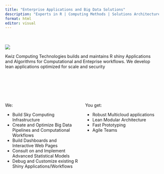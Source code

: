 ```yaml
---
title: "Enterprise Applications and Big Data Solutions"
description: "Experts in R | Computing Methods | Solutions Architecture"
format: html
editor: visual
---
```


<div>

<br> </br>
![](images/Kwiz White logo 2400x1800-3-4.jpg)


  Kwiz Computing Technologies builds and maintains R shiny Applications and Algorithms for Computational and Enteprise workflows. We develop lean applications optimized for scale and security
  
  <br> </br>
  <br> </br>
 
::: columns
::: {.column width="50%"}
<span> We:</span>
  
  <div> <ul> 
    <li> Build Sky Computing Infrastructure</li>
    <li> Create and Optimize Big Data Pipelines and Computational Workflows</li>
    <li> Build Dashboards and Interactive Web Pages</li>
    <li> Consult on and Implement Advanced Statistical Models </li>
    <li> Debug and Customize existing R Shiny Applications/Workflows</li>
  </ul> </div>
:::
::: {.column width="50%"}
<span> You get:</span>
  
  <div> <ul>
    <li> Robust Multicloud applications </li>
    <li> Lean Modular Architecture </li>
    <li> Fast Prototyping </li>
    <li> Agile Teams </li> 
  </ul> </div>
:::
:::

</div>

